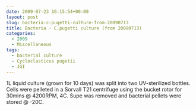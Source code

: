 ```yaml
---
date: 2009-07-23 16:15:54+00:00
layout: post
slug: bacteria-c-pugetti-culture-from-20090713
title: Bacteria - C.pugetti culture (from 20090713)
categories:
  - 2009
  - Miscellaneous
tags:
  - bacterial culture
  - Cycloclasticus pugetii
  - JGI
---
```


1L liquid culture (grown for 10 days) was split into two UV-sterilized bottles. Cells were pelleted in a Sorvall T21 centrifuge using the bucket rotor for 30mins @ 4200RPM, 4C. Supe was removed and bacterial pellets were stored @ -20C.
